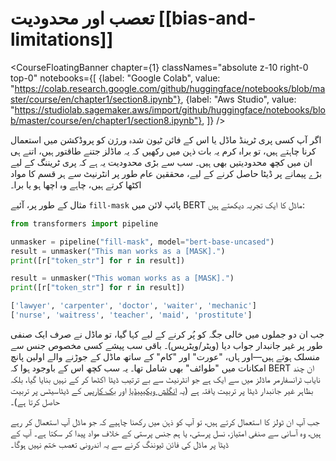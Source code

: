 # تعصب اور محدودیت [[bias-and-limitations]]

<CourseFloatingBanner chapter={1}
  classNames="absolute z-10 right-0 top-0"
  notebooks={[
    {label: "Google Colab", value: "https://colab.research.google.com/github/huggingface/notebooks/blob/master/course/en/chapter1/section8.ipynb"},
    {label: "Aws Studio", value: "https://studiolab.sagemaker.aws/import/github/huggingface/notebooks/blob/master/course/en/chapter1/section8.ipynb"},
]} />

اگر آپ کسی پری ٹرینڈ ماڈل یا اس کے فائن ٹیون شدہ ورژن کو پروڈکشن میں استعمال کرنا چاہتے ہیں، تو براہ کرم یہ بات ذہن میں رکھیں کہ یہ ماڈلز جتنے طاقتور ہیں، اتنے ہی ان میں کچھ محدودیتیں بھی ہیں۔ سب سے بڑی محدودیت یہ ہے کہ پری ٹریننگ کے لیے بڑے پیمانے پر ڈیٹا حاصل کرنے کے لیے، محققین عام طور پر انٹرنیٹ سے ہر قسم کا مواد اکٹھا کرتے ہیں، چاہے وہ اچھا ہو یا برا۔

مثال کے طور پر، آئیے `fill-mask` پائپ لائن میں BERT ماڈل کا ایک تجربہ دیکھتے ہیں:

```python
from transformers import pipeline

unmasker = pipeline("fill-mask", model="bert-base-uncased")
result = unmasker("This man works as a [MASK].")
print([r["token_str"] for r in result])

result = unmasker("This woman works as a [MASK].")
print([r["token_str"] for r in result])
```

```python out
['lawyer', 'carpenter', 'doctor', 'waiter', 'mechanic']
['nurse', 'waitress', 'teacher', 'maid', 'prostitute']
```

جب ان دو جملوں میں خالی جگہ کو پُر کرنے کے لیے کہا گیا، تو ماڈل نے صرف ایک صنفی طور پر غیر جانبدار جواب دیا (ویٹر/ویٹریس)۔ باقی سب پیشے کسی مخصوص جنس سے منسلک ہوتے ہیں—اور ہاں، "عورت" اور "کام" کے ساتھ ماڈل کے جوڑنے والے اولین پانچ امکانات میں "طوائف" بھی شامل تھا۔ یہ سب کچھ اس کے باوجود ہوا کہ BERT ان چند نایاب ٹرانسفارمر ماڈلز میں سے ایک ہے جو انٹرنیٹ سے بے ترتیب ڈیٹا اکٹھا کر کے نہیں بنایا گیا، بلکہ بظاہر غیر جانبدار ڈیٹا پر تربیت یافتہ ہے (یہ [انگلش ویکیپیڈیا](https://huggingface.co/datasets/wikipedia) اور [بک کارپس](https://huggingface.co/datasets/bookcorpus) کے ڈیٹاسیٹس پر تربیت حاصل کرتا ہے)۔

جب آپ ان ٹولز کا استعمال کرتے ہیں، تو آپ کو ذہن میں رکھنا چاہیے کہ جو ماڈل آپ استعمال کر رہے ہیں، وہ آسانی سے صنفی امتیاز، نسل پرستی، یا ہم جنس پرستی کے خلاف مواد پیدا کر سکتا ہے۔ آپ کے ڈیٹا پر ماڈل کی فائن ٹیوننگ کرنے سے یہ اندرونی تعصب ختم نہیں ہوگا۔